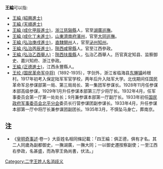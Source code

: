 '''王綸'''可以指:
* [[王綸_(紹興進士)|王綸 (紹興進士)]]
* [[王綸_(天順進士)|王綸 (天順進士)]]
* [[王綸_(成化甲辰進士)|王綸 (成化甲辰進士)]]，[[浙江|浙江]][[慈谿縣|慈谿縣]]人，官至[[湖廣巡撫|湖廣巡撫]]。
* [[王綸_(成化丁未進士)|王綸 (成化丁未進士)]]，[[山東|山東]][[濟南府|濟南府]][[濱州|濱州]]，官至[[大同巡撫|大同巡撫]]。
* [[王綸_(弘治庚戌進士)|王綸 (弘治庚戌進士)]]，[[北直隸|直隸]][[開州|開州]]人，官至[[泌州|泌州]][[知州|知州]]。
* [[王綸_(弘治丙辰進士)|王綸 (弘治丙辰進士)]]，[[陝西|陝西]][[咸寧縣|咸寧縣]]人。官至江西參政。
* [[王綸_(弘治乙酉舉人)|王綸 (弘治乙酉舉人)]]：[[陝西|陝西]][[扶風縣|扶風縣]]人，弘治乙酉舉人。历官真定知县、监察御史、嘉兴知府、浙江參政。
* [[王綸_(正德進士)|王綸 (正德進士)]]，江西永豐縣人。
* [[王纶_(国民革命军中将)|王纶 (国民革命军中将)]]（1892-1935），字剑外，浙江省临海县[[东塍镇|东塍镇]]岭根村。1917年初考入保定陆军军官学校，两年后升入陆军大学。北伐期间任国民革命军总参谋部第一局、第三局局长、第一集团军参谋长。1928年11月任参谋本部高级参谋，1929年1月升任参谋本部第三厅少将厅长。1932年4月，任军事委员会第一厅第一处处长；9月兼参谋本部第一厅副厅长。1933年初任[[国民政府军事委员会北平分会|国民政府军事委员会北平分会]]委员长行营参谋团副参谋长。1933年4月，升任参谋本部第一厅中将厅长兼参谋团副团长。1935年3月，不慎坠马身亡，葬南京。
== 注 ==
*《[[s:皇明奇事述|皇明奇事述]]·卷一》大臣姓名相同條記載：「四王綸：俱正德，俱有才名。其二人同歲為副都御史，一撫湖廣，一撫大同；一以御史遷按察副使；一至江西右參政，名甚盛，而為寧王偽尚書，伏法。」

{{消歧义}}

[[Category:二字王姓人名消歧义|Category:二字王姓人名消歧义]]